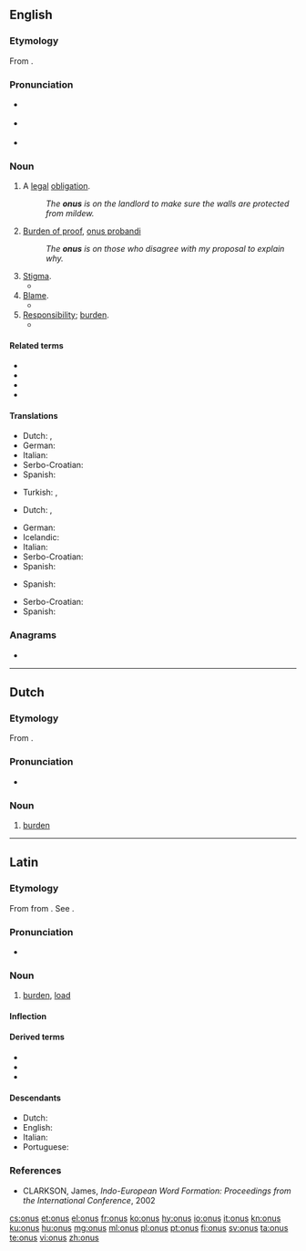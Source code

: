 ==English==

===Etymology===
From {{etyl|la|en}} {{m|la|onus||burden}}.

===Pronunciation===
* {{a|RP}} {{IPA|/ˈəʊnəs/|lang=en}}
* {{a|US}} {{IPA|/ˈoʊnəs/|lang=en}}
* {{rhymes|əʊnəs|lang=en}}

===Noun===
{{en-noun|~|onuses}}

# A [[legal]] [[obligation]].
#: ''The '''onus''' is on the landlord to make sure the walls are protected from mildew.''
# {{label|en|uncountable}} [[burden of proof|Burden of proof]], [[onus probandi]]
#: ''The '''onus''' is on those who disagree with my proposal to explain why.''
# [[stigma|Stigma]].
#* {{quote-book|title=Godiva's Ride: Women of Letters in England, 1830-1880|page=19|author=Dorothy Mermin|year=1993|passage=Geraldine evades the '''onus''' of ambition by subordinating it to the service of her family, and escapes the '''onus''' of sexuality by bodily mutilation}}
# [[blame|Blame]].
#* {{quote-book|title=Shattered Peace: The Origins of the Cold War and the National Security State|page=6|author=Daniel Yergin|year=1977|passage=... what might be called "'''onus'''-shifting" — each side trying to make a record and place blame on the other for the division of Europe and the Cold War itself.}}
# [[responsibility|Responsibility]]; [[burden]].
#* {{quote-book|title=The Beatles Anthology|page=174|author=Beatles|coauthors=Brian Roylance, Paul McCartney, John Lennon, George Harrison, Ringo Starr|year=2000|passage=The '''onus''' isn't on us to produce something great every time. The '''onus''' is on the public to decide whether they like it or not.}}

====Related terms====
* {{l|en|exonerate}}
* {{l|en|exoneration}}
* {{l|en|onerous}}
* {{l|en|onus probandi}}

====Translations====
{{trans-top|legal obligation}}
* Dutch: {{t+|nl|last|m}}, {{t+|nl|plicht|f}}
* German: {{t+|de|Pflicht|f}}
* Italian: {{t+|it|onere}}
* Serbo-Croatian: {{t+|sh|obaveza}}
* Spanish: {{t+|es|obligación|f}}
{{trans-mid}}
* Turkish: {{t+|tr|sorumluluk}}, {{t+|tr|yük}}
{{trans-bottom}}

{{trans-top|burden of proof}}
* Dutch: {{t+|nl|last|m}}, {{t|nl|bewijslast|m}}
{{trans-mid}}
* German: {{t|de|Beweislast|f}}
* Icelandic: {{t|is|sönnunarbyrði|f}}
* Italian: {{t|it|onere della prova}}
* Serbo-Croatian: {{t|sh|teret dokaza|m}}
* Spanish: {{t|es|culpabilidad}}
{{trans-bottom}}

{{trans-top|stigma}}
{{trans-mid}}
* Spanish: {{t+|es|estigma}}
{{trans-bottom}}

{{trans-top|blame}}
{{trans-mid}}
* Serbo-Croatian: {{t+|sh|breme|n}}
* Spanish: {{t+|es|culpa}}
{{trans-bottom}}

===Anagrams===
* {{l|en|nous}}

----

==Dutch==

===Etymology===
From {{der|nl|la|onus||burden}}.

===Pronunciation===
* {{audio|Nl-onus.ogg|Audio|lang=nl}}

===Noun===
{{nl-noun|m|-en|pl2=oni|onusje}}

# [[burden]]

----

==Latin==

===Etymology===
{{PIE root|la|h₃enh₂}}
From {{der|la|ine-pro|*h₃énh₂os}} from {{m|ine-pro|*h₃enh₂-}}. See {{etyl|grc|-}} {{m|grc|ὄνομαι||impugn, quarrel with}}.

===Pronunciation===
* {{la-pronunc|onus}}

===Noun===
{{la-noun|onus||oneris|n|third}}

# [[burden]], [[load]]

====Inflection====
{{la-decl-3rd-N|onus|oner}}

====Derived terms====
* {{l|la|onerō}}
* {{l|la|onustus}}
* {{l|la|onus probandī}}

====Descendants====
* Dutch: {{l|nl|onus}}
* English: {{l|en|onus}}
* Italian: {{l|it|onere}}
* Portuguese: {{l|pt|ónus}}

===References===
* CLARKSON, James, ''Indo-European Word Formation: Proceedings from the International Conference'', 2002

[[cs:onus]]
[[et:onus]]
[[el:onus]]
[[fr:onus]]
[[ko:onus]]
[[hy:onus]]
[[io:onus]]
[[it:onus]]
[[kn:onus]]
[[ku:onus]]
[[hu:onus]]
[[mg:onus]]
[[ml:onus]]
[[pl:onus]]
[[pt:onus]]
[[fi:onus]]
[[sv:onus]]
[[ta:onus]]
[[te:onus]]
[[vi:onus]]
[[zh:onus]]